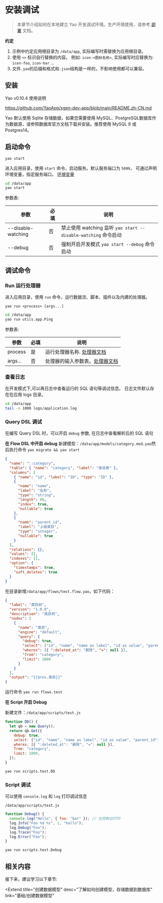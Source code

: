 # 安装调试

<blockquote>

本章节介绍如何在本地建立 Yao 开发调试环境。生产环境使用，请参考 <a href="../部署/介绍">部署</a> 文档。

</blockquote>

**约定**

1. 示例中约定应用根目录为 `/data/app`, 实际编写时需替换为应用根目录。
2. 使用 `<>` 标识自行替换的内容。 例如: `icon-<图标名称>`, 实际编写时应替换为: `icon-foo`, `icon-bar` ...
3. 文件`.yao`的后缀和格式和`.json`结构是一样的，不影响使用都可以兼容。

## 安装

Yao v0.10.4 使用说明

https://github.com/YaoApp/xgen-dev-app/blob/main/README.zh-CN.md


<Notice type="success">
  Yao 默认使用 Sqlite 存储数据，如果您需要使用
  MySQL、PostgreSQL数据库作为数据源，请参照数据库官方文档下载并安装。推荐使用
  MySQL 8 或Postgres14。
</Notice>

## 启动命令

`yao start`

进入应用目录，使用 `start` 命令，启动服务。默认服务端口为 `5099`， 可通过声明环境变量，指定服务端口。 [环境变量](../基础/YAO%E5%91%BD%E4%BB%A4.mdx)

```bash
cd /data/app
yao start
```

参数表:

| 参数               | 必填 | 说明                                                           |
| ------------------ | ---- | -------------------------------------------------------------- |
| --disable-watching | 否   | 禁止使用 watching 监听 `yao start --disable-watching` 命令启动 |
| --debug            | 否   | 强制开启开发模式 `yao start --debug` 命令启动                  |

## 调试命令

### Run 运行处理器

进入应用目录，使用 `run` 命令，运行数据流、脚本、插件以及内建的处理器。

`yao run <process> [args...]`

```bash
cd /data/app
yao run utils.app.Ping
```

参数表:

| 参数    | 必填 | 说明                                                 |
| ------- | ---- | ---------------------------------------------------- |
| process | 是   | 运行处理器名称. [处理器文档](../基础/使用处理器)     |
| args... | 否   | 处理器的输入参数表。[处理器文档](../基础/使用处理器) |

### 查看日志

在开发模式下,可以再日志中查看运行的 SQL 语句等调试信息。
日志文件默认存在在应用 logs 目录。

```bash
cd /data/app
tail -n 1000 logs/application.log
```

### Query DSL 调试

在编写 Query DSL 时，可以开启 `debug` 参数, 在日志中查看解析后的 SQL 语句

**在 Flow DSL 中开启 debug**
新建模型：`/data/app/models/category.mod.yao`然后执行命令 `yao migrate && yao start`

```json
{
  "name": "::category",
  "table": { "name": "category", "label": "类目表" },
  "columns": [
    { "name": "id", "label": "ID", "type": "ID" },
    {
      "name": "name",
      "label": "名称",
      "type": "string",
      "length": 80,
      "index": true,
      "nullable": true
    },
    {
      "name": "parent_id",
      "label": "上级类目",
      "type": "integer",
      "nullable": true
    }
  ],
  "relations": {},
  "values": [],
  "indexes": [],
  "option": {
    "timestamps": true,
    "soft_deletes": true
  }
}
```

在目录新增`/data/app/flows/test.flow.yao`，如下代码：

```json
{
  "label": "类目树",
  "version": "1.0.0",
  "description": "类目树",
  "nodes": [
    {
      "name": "类目",
      "engine": "default",
      "query": {
        "debug": true,
        "select": ["id", "name", "name as label", "id as value", "parent_id"],
        "wheres": [{ ":deleted_at": "删除", "=": null }],
        "from": "category",
        "limit": 1000
      }
    }
  ],
  "output": "{{$res.类目}}"
}
```

运行命令 `yao run flows.test`

**在 Script 开启 Debug**

新建文件：`/data/app/scripts/test.js`

```javascript
function DD() {
  let qb = new Query();
  return qb.Get({
    debug: true,
    select: ["id", "name", "name as label", "id as value", "parent_id"],
    wheres: [{ ":deleted_at": "删除", "=": null }],
    from: "category",
    limit: 1000,
  });
}
```

```bash
yao run scripts.test.DD
```

### Script 调试

可以使用 `console.log` 和 `log` 打印调试信息

`/data/app/scripts/test.js`

```javascript
function Debug() {
  console.log("Hello", { foo: "bar" }); // 在控制台打印
  log.Info("Foo %d %s", 1, "hello");
  log.Debug("Foo");
  log.Trace("Foo");
  log.Error("Foo");
}
```

```bash
yao run scripts.test.Debug

```

<!--
## 视频讲解

<Video src="https://player.bilibili.com/player.html?aid=507380047&bvid=BV1Sg411w7hs&cid=465617729&page=1"></Video>

-->

## 相关内容

接下来，建议学习以下章节:

<Extend
  title="创建数据模型"
  desc="了解如何创建模型，存储数据到数据库"
  link="基础/创建数据模型"
></Extend>

<Div style={{ display: "flex", justifyContent: "space-between" }}>
  <Link type="prev" title="入门指南" link="介绍/入门指南"></Link>
  <Link type="next" title="YAO架构解析" link="介绍/YAO架构解析"></Link>
</Div>
